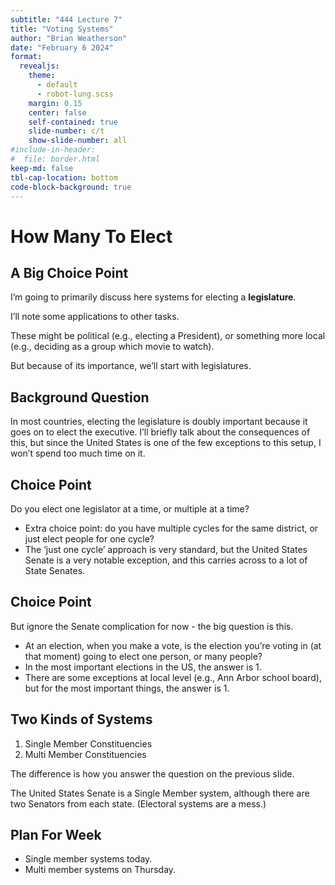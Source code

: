 ```yaml
---
subtitle: "444 Lecture 7"
title: "Voting Systems"
author: "Brian Weatherson"
date: "February 6 2024"
format:
  revealjs:
    theme:
      - default
      - robot-lung.scss
    margin: 0.15
    center: false
    self-contained: true
    slide-number: c/t
    show-slide-number: all
#include-in-header:
#  file: border.html
keep-md: false
tbl-cap-location: bottom
code-block-background: true
---
```


# How Many To Elect

## A Big Choice Point

I'm going to primarily discuss here systems for electing a **legislature**.

I'll note some applications to other tasks.

These might be political (e.g., electing a President), or something more local (e.g., deciding as a group which movie to watch).

But because of its importance, we'll start with legislatures.

## Background Question

In most countries, electing the legislature is doubly important because it goes on to elect the executive. I'll briefly talk about the consequences of this, but since the United States is one of the few exceptions to this setup, I won't spend too much time on it.

## Choice Point

Do you elect one legislator at a time, or multiple at a time?

- Extra choice point: do you have multiple cycles for the same district, or just elect people for one cycle?
- The 'just one cycle' approach is very standard, but the United States Senate is a very notable exception, and this carries across to a lot of State Senates.

## Choice Point

But ignore the Senate complication for now - the big question is this.

- At an election, when you make a vote, is the election you're voting in (at that moment) going to elect one person, or many people?
- In the most important elections in the US, the answer is 1.
- There are some exceptions at local level (e.g., Ann Arbor school board), but for the most important things, the answer is 1.

## Two Kinds of Systems

1. Single Member Constituencies
2. Multi Member Constituencies

The difference is how you answer the question on the previous slide.

The United States Senate is a Single Member system, although there are two Senators from each state. (Electoral systems are a mess.)

## Plan For Week

- Single member systems today.
- Multi member systems on Thursday.  